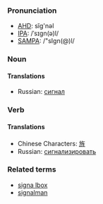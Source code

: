 ===Pronunciation===
*[[w:AHD|AHD]]: sĭg'nəl
*[[w:IPA|IPA]]: /ˈsɪgn(ə)l/
*[[w:SAMPA|SAMPA]]: /"sIgn(@)l/

===Noun===
====Translations====
*Russian: [[сигнал]]

===Verb===
====Translations====
*Chinese Characters: [[旌]]
*Russian: [[сигнализировать]]

===Related terms===
*[[signa lbox]]
*[[signalman]]